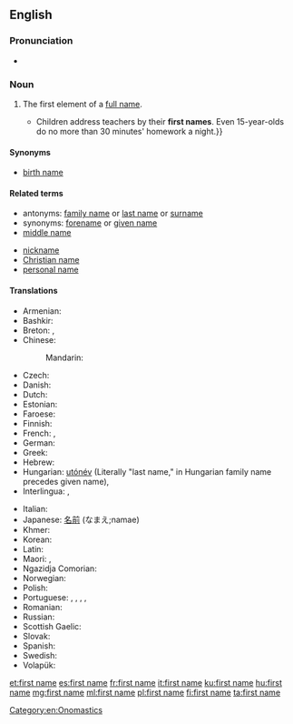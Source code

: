 ==English==

===Pronunciation===
* {{audio|En-uk-first name.ogg|Audio (UK)}}

===Noun===
{{en-noun|head=[[first]] [[name]]}}

# The first element of a [[full name]].
#* {{quote-magazine|date=2013-07-19|author={{w|Peter Wilby}}
|volume=189|issue=6|page=30|magazine={{w|The Guardian Weekly}}
|title=[http://www.theguardian.com/education/2013/jul/01/education-michael-gove-finland-gcse Finland spreads word on schools]
|passage=Imagine a country where children do nothing but play until they start compulsory schooling at age seven. Then, without exception, they attend comprehensives until the age of 16.{{...}}Children address teachers by their '''first names'''. Even 15-year-olds do no more than 30 minutes' homework a night.}}
#: {{usex|lang=en|address the students by their '''first name''' from the first day on;&nbsp; we are not yet on a '''first-name''' basis}}

====Synonyms====
* [[birth name]]

====Related terms====
{{rel-top|terms related to first name}}
* antonyms: [[family name]] or [[last name]] or [[surname]]
* synonyms: [[forename]] or [[given name]]
* [[middle name]]
{{rel-mid}}
* [[nickname]]
* [[Christian name]]
* [[personal name]]
{{rel-bottom}}

====Translations====
{{trans-top|name chosen by parents}}
* Armenian: {{t+|hy|անուն|tr=anun}}
* Bashkir: {{t|ba|исем|tr=isem|sc=Cyrl}}
* Breton: {{t|br|kentanv|m}}, {{t|br|anv-badez|m}}
* Chinese:
*: Mandarin: {{t+|cmn|名字|tr=míngzi|sc=Hani}}
* Czech: {{t+|cs|křestní jméno|n}}
* Danish: {{t|da|fornavn|n}}
* Dutch: {{t+|nl|voornaam|m}}
* Estonian: {{t|et|eesnimi}}
* Faroese: {{t|fo|fornavn|n}}
* Finnish: {{t+|fi|etunimi}}
* French: {{t+|fr|prénom|m}}, {{t+|fr|petit nom|m}}
* German: {{t+|de|Vorname|m}}
* Greek: {{t|el|πρώτο όνομα|n|tr=próto ónoma}}
* Hebrew: {{t|he|שם פרטי}}
* Hungarian: [[utónév]] (Literally "last name," in Hungarian family name precedes given name), {{t|hu|keresztnév}}
* Interlingua: {{t|ia|prenomine}}, {{t|ia|prime nomine}}
{{trans-mid}}
* Italian: {{t+|it|nome|m}}
* Japanese: [[名前]] (なまえ;namae)
* Khmer: {{t+|km|ឈ្មោះ|tr=chmʊəh|sc=Khmr}}
* Korean: {{t|ko|이름|tr=ireum}}
* Latin: {{t|la|praenomen|n}}
* Maori: {{t|mi|ingoa karanga}}, {{t|mi|ingoa kārangaranga}}
* Ngazidja Comorian: {{t|zdj|ismu}}
* Norwegian: {{t+|no|fornavn|n}}
* Polish: {{t+|pl|imię|n}}
* Portuguese: {{t+|pt|prenome|m}}, {{t|pt|nome|m}}, {{t|pt|primeiro nome|m}}, {{t|pt|nome próprio|m}}, {{t|pt|nome de batismo|m}}
* Romanian: {{t+|ro|prenume|n}}
* Russian: {{t+|ru|имя|n|tr=ímja}}
* Scottish Gaelic: {{t|gd|ainm-baistidh|m}}
* Slovak: {{t|sk|krstné meno|n}}
* Spanish: {{t+|es|nombre}}
* Swedish: {{t+|sv|förnamn}}
* Volapük: {{t+|vo|pösodanem}}
{{trans-bottom}}

[[Category:en:Onomastics]]

[[et:first name]]
[[es:first name]]
[[fr:first name]]
[[it:first name]]
[[ku:first name]]
[[hu:first name]]
[[mg:first name]]
[[ml:first name]]
[[pl:first name]]
[[fi:first name]]
[[ta:first name]]